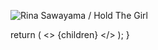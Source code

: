 <ArticleCard
  title="Rina Sawayama / Hold The Girl"
  href="/review/rinasawayama2L/"
  actionIcon="arrowRight">

![Rina Sawayama / Hold The Girl](../../images/cd/rinasawayama2L.jpg)

</ArticleCard>

  return (
    <>
      {children}
    </>
  );
}